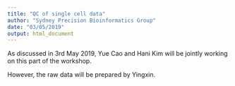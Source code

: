 ```yaml
---
title: "QC of single cell data"
author: "Sydney Precision Bioinformatics Group"
date: "03/05/2019"
output: html_document
---
```



As discussed in 3rd May 2019, Yue Cao and Hani Kim will be jointly working on this part of the workshop. 

However, the raw data will be prepared by Yingxin. 